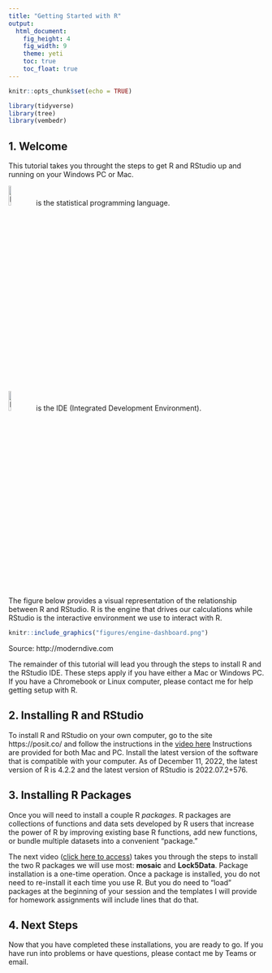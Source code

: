 ```yaml
---
title: "Getting Started with R"
output: 
  html_document: 
    fig_height: 4
    fig_width: 9
    theme: yeti
    toc: true
    toc_float: true
---
```



```r
knitr::opts_chunk$set(echo = TRUE)
```


```r
library(tidyverse)
library(tree)
library(vembedr)
```


## 1. Welcome

This tutorial takes you throught the steps to get R and RStudio up and running on your Windows PC or Mac.  


 
<img src="figures/R_logo.svg.png" alt="R logo" width=10%"/> is the statistical programming language.  

<img src="figures/stickers/RStudio.png" alt="RStudio logo" width="10%"/> is the IDE (Integrated Development Environment).  

The figure below provides a visual representation of the relationship between R and RStudio. R is the engine that drives our calculations while RStudio is the interactive environment we use to interact with R.  

```r
knitr::include_graphics("figures/engine-dashboard.png")
```

Source: http://moderndive.com  

The remainder of this tutorial will lead you through the steps to install R and the RStudio IDE. These steps apply if you have either a Mac or Windows PC. If you have  a Chromebook or Linux computer, please contact me for help getting setup with R. 


## 2. Installing R and RStudio

To install R and RStudio on your own computer, go to the site https://posit.co/ and
follow the instructions in the [video here](https://kzoo-my.sharepoint.com/:v:/g/personal/eric_nordmoe_kzoo_edu/EdB_-Fge26VIkk_LjgifCjIBPDsN_mC2zQQEm63f1KrzRw)  Instructions are provided for both Mac and PC. Install the latest version of the software that is compatible with your computer. As of December 11, 2022, the latest version of R is 4.2.2 and the latest version of RStudio is 2022.07.2+576. 




## 3. Installing  R Packages

Once you will need to install a couple R *packages*. R packages are collections of functions and data sets developed by R users that increase the power of R by improving existing base R functions, add new functions, or bundle multiple datasets into a convenient "package." 


The next video ([click here to access](https://web.microsoftstream.com/video/2ce1ff07-5676-45e2-bd13-13f2ccd9ac45)) takes you through the steps to install the two R packages we will use most: **mosaic** and **Lock5Data**. Package installation is a one-time operation. Once a package is installed, you do not need to re-install it each time you use R. But you do need to "load" packages at the beginning of your session and the templates I will provide for homework assignments will include lines that do that. 



## 4. Next Steps  

Now that you have completed these installations, you are ready to go. If you have run into problems or have questions, please contact me by Teams or email.
